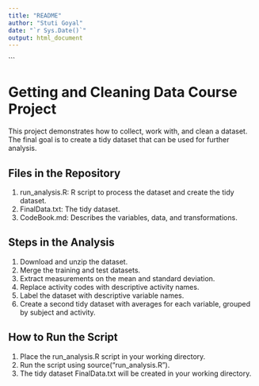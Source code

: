 ```yaml
---
title: "README"
author: "Stuti Goyal"
date: "`r Sys.Date()`"
output: html_document
---
```

```

# Getting and Cleaning Data Course Project

This project demonstrates how to collect, work with, and clean a dataset. The final goal is to create a tidy dataset that can be used for further analysis.

## Files in the Repository

1. run_analysis.R: R script to process the dataset and create the tidy dataset.
2. FinalData.txt: The tidy dataset.
3. CodeBook.md: Describes the variables, data, and transformations.

## Steps in the Analysis

1. Download and unzip the dataset.
2. Merge the training and test datasets.
3. Extract measurements on the mean and standard deviation.
4. Replace activity codes with descriptive activity names.
5. Label the dataset with descriptive variable names.
6. Create a second tidy dataset with averages for each variable, grouped by subject and activity.

## How to Run the Script

1. Place the run_analysis.R script in your working directory.
2. Run the script using source("run_analysis.R").
3. The tidy dataset FinalData.txt will be created in your working directory.